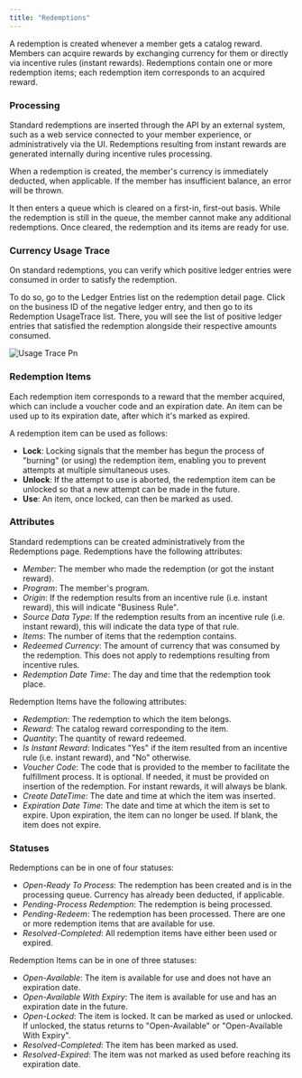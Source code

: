 ```yaml
---
title: "Redemptions"
---
```


A redemption is created whenever a member gets a catalog reward. Members can acquire rewards by exchanging currency for them or directly via incentive rules (instant rewards). Redemptions contain one or more redemption items; each redemption item corresponds to an acquired reward.

### Processing

Standard redemptions are inserted through the API by an external system, such as a web service connected to your member experience, or administratively via the UI. Redemptions resulting from instant rewards are generated internally during incentive rules processing.

When a redemption is created, the member's currency is immediately deducted, when applicable. If the member has insufficient balance, an error will be thrown.

It then enters a queue which is cleared on a first-in, first-out basis. While the redemption is still in the queue, the member cannot make any additional redemptions. Once cleared, the redemption and its items are ready for use.

### Currency Usage Trace

On standard redemptions, you can verify which positive ledger entries were consumed in order to satisfy the redemption.

To do so, go to the Ledger Entries list on the redemption detail page. Click on the business ID of the negative ledger entry, and then go to its Redemption UsageTrace list. There, you will see the list of positive ledger entries that satisfied the redemption alongside their respective amounts consumed.

![Usage Trace Pn](/images/usage-trace.png)

### Redemption Items

Each redemption item corresponds to a reward that the member acquired, which can include a voucher code and an expiration date. An item can be used up to its expiration date, after which it's marked as expired.

A redemption item can be used as follows:

- **Lock**: Locking signals that the member has begun the process of "burning" (or using) the redemption item, enabling you to prevent attempts at multiple simultaneous uses.
- **Unlock**: If the attempt to use is aborted, the redemption item can be unlocked so that a new attempt can be made in the future.
- **Use**: An item, once locked, can then be marked as used.

### Attributes

Standard redemptions can be created administratively from the Redemptions page. Redemptions have the following attributes:

- _Member_: The member who made the redemption (or got the instant reward).
- _Program_: The member's program.
- _Origin_: If the redemption results from an incentive rule (i.e. instant reward), this will indicate "Business Rule".
- _Source Data Type_: If the redemption results from an incentive rule (i.e. instant reward), this will indicate the data type of that rule.
- _Items_: The number of items that the redemption contains.
- _Redeemed Currency_: The amount of currency that was consumed by the redemption. This does not apply to redemptions resulting from incentive rules.
- _Redemption Date Time_: The day and time that the redemption took place.

Redemption Items have the following attributes:

- _Redemption_: The redemption to which the item belongs.
- _Reward_: The catalog reward corresponding to the item.
- _Quantity_: The quantity of reward redeemed.
- _Is Instant Reward_: Indicates "Yes" if the item resulted from an incentive rule (i.e. instant reward), and "No" otherwise.
- _Voucher Code_: The code that is provided to the member to facilitate the fulfillment process. It is optional. If needed, it must be provided on insertion of the redemption. For instant rewards, it will always be blank.
- _Create DateTime_: The date and time at which the item was inserted.
- _Expiration Date Time_: The date and time at which the item is set to expire. Upon expiration, the item can no longer be used. If blank, the item does not expire.

### Statuses

Redemptions can be in one of four statuses:

- _Open-Ready To Process_: The redemption has been created and is in the processing queue. Currency has already been deducted, if applicable.
- _Pending-Process Redemption_: The redemption is being processed.
- _Pending-Redeem_: The redemption has been processed. There are one or more redemption items that are available for use.
- _Resolved-Completed_: All redemption items have either been used or expired.

Redemption Items can be in one of three statuses:

- _Open-Available_: The item is available for use and does not have an expiration date.
- _Open-Available With Expiry_: The item is available for use and has an expiration date in the future.
- _Open-Locked_: The item is locked. It can be marked as used or unlocked. If unlocked, the status returns to "Open-Available" or "Open-Available With Expiry".
- _Resolved-Completed_: The item has been marked as used.
- _Resolved-Expired_: The item was not marked as used before reaching its expiration date.